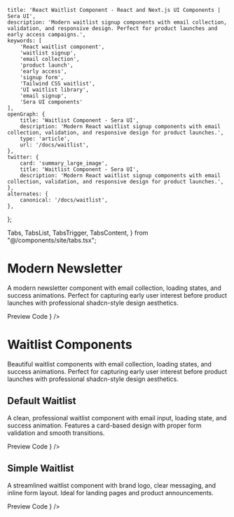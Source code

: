     title: 'React Waitlist Component - React and Next.js UI Components | Sera UI',
    description: 'Modern waitlist signup components with email collection, validation, and responsive design. Perfect for product launches and early access campaigns.',
    keywords: [
        'React waitlist component',
        'waitlist signup',
        'email collection',
        'product launch',
        'early access',
        'signup form',
        'Tailwind CSS waitlist',
        'UI waitlist library',
        'email signup',
        'Sera UI components'
    ],
    openGraph: {
        title: 'Waitlist Component - Sera UI',
        description: 'Modern React waitlist signup components with email collection, validation, and responsive design for product launches.',
        type: 'article',
        url: '/docs/waitlist',
    },
    twitter: {
        card: 'summary_large_image',
        title: 'Waitlist Component - Sera UI',
        description: 'Modern React waitlist signup components with email collection, validation, and responsive design for product launches.',
    },
    alternates: {
        canonical: '/docs/waitlist',
    },
};

  Tabs,
  TabsList,
  TabsTrigger,
  TabsContent,
} from "@/components/site/tabs.tsx";



# Modern Newsletter <AI dir="left"/>
A modern newsletter component with email collection, loading states, and success animations. Perfect for capturing early user interest before product launches with professional shadcn-style design aesthetics.

<Tabs defaultValue="preview" className="">
  <TabsList>
    <TabsTrigger value="preview">Preview</TabsTrigger>
    <TabsTrigger value="code">Code</TabsTrigger>
  </TabsList>
  <TabsContent value="preview">
    <ComponentRenderer component={<NewsletterSection />} />
  </TabsContent>
  <TabsContent value="code">
    <CodeBlock filePath="src/app/docs/waitlist/waitlist3.tsx" />
  </TabsContent>
</Tabs>


# Waitlist Components

Beautiful waitlist components with email collection, loading states, and success animations. Perfect for capturing early user interest before product launches with professional shadcn-style design aesthetics.


## Default Waitlist

A clean, professional waitlist component with email input, loading state, and success animation. Features a card-based design with proper form validation and smooth transitions.

<Tabs defaultValue="preview" className="">
  <TabsList>
    <TabsTrigger value="preview">Preview</TabsTrigger>
    <TabsTrigger value="code">Code</TabsTrigger>
  </TabsList>
  <TabsContent value="preview">
    <ComponentRenderer component={<Waitlist />} />
  </TabsContent>
  <TabsContent value="code">
    <CodeBlock filePath="src/app/docs/waitlist/waitlist.tsx" />
  </TabsContent>
</Tabs>

## Simple Waitlist

A streamlined waitlist component with brand logo, clear messaging, and inline form layout. Ideal for landing pages and product announcements.

<Tabs defaultValue="preview" className="">
  <TabsList>
    <TabsTrigger value="preview">Preview</TabsTrigger>
    <TabsTrigger value="code">Code</TabsTrigger>
  </TabsList>
  <TabsContent value="preview">
    <ComponentRenderer component={<Waitlist2 />} />
  </TabsContent>
  <TabsContent value="code">
    <CodeBlock filePath="src/app/docs/waitlist/waitlist2.tsx" />
  </TabsContent>
</Tabs>
